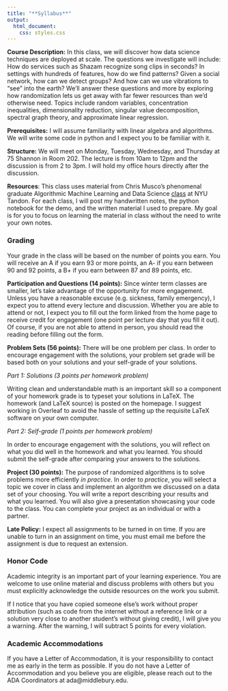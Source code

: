 ```yaml
---
title: "**Syllabus**"
output:
  html_document:
    css: styles.css
---
```


**Course Description:** In this class, we will discover how data science techniques are deployed at scale. The questions we investigate will include: How do services such as Shazam recognize song clips in seconds? In settings with hundreds of features, how do we find patterns? Given a social network, how can we detect groups? And how can we use vibrations to "see" into the earth? We'll answer these questions and more by exploring how randomization lets us get away with far fewer resources than we'd otherwise need. Topics include random variables, concentration inequalities, dimensionality reduction, singular value decomposition, spectral graph theory, and approximate linear regression.

**Prerequisites:** I will assume familiarity with linear algebra and algorithms. We will write some code in python and I expect you to be familiar with it.

**Structure:** We will meet on Monday, Tuesday, Wednesday, and Thursday at 75 Shannon in Room 202. The lecture is from 10am to 12pm and the discussion is from 2 to 3pm. I will hold my office hours directly after the discussion.

**Resources**: This class uses material from Chris Musco's phenomenal graduate Algorithmic Machine Learning and Data Science [class](https://www.chrismusco.com/amlds2023/) at NYU Tandon. For each class, I will post my handwritten notes, the python notebook for the demo, and the written material I used to prepare. My goal is for you to focus on learning the material in class without the need to write your own notes.

### **Grading**

Your grade in the class will be based on the number of points you earn. You will receive an A if you earn 93 or more points, an A- if you earn between 90 and 92 points, a B+ if you earn between 87 and 89 points, etc.

**Participation and Questions (14 points):**
Since winter term classes are smaller, let's take advantage of the opportunity for more engagement. Unless you have a reasonable excuse (e.g. sickness, family emergency), I expect you to attend every lecture and discussion. Whether you are able to attend or not, I expect you to fill out the form linked from the home page to receive credit for engagement (one point per lecture day that you fill it out). Of course, if you are not able to attend in person, you should read the reading before filling out the form.

**Problem Sets (56 points):**
There will be one problem per class. In order to encourage engagement with the solutions, your problem set grade will be based both on your solutions and your self-grade of your solutions.

*Part 1: Solutions (3 points per homework problem)* 

Writing clean and understandable math is an important skill so a component of your homework grade is to typeset your solutions in LaTeX. The homework (and LaTeX source) is posted on the homepage. I suggest working in Overleaf to avoid the hassle of setting up the requisite LaTeX software on your own computer.

*Part 2: Self-grade (1 points per homework problem)*

In order to encourage engagement with the solutions, you will reflect on what you did well in the homework and what you learned. You should submit the self-grade after comparing your answers to the solutions.

**Project (30 points):**
The purpose of randomized algorithms is to solve problems more efficiently *in practice*.
In order to *practice*, you will select a topic we cover in class and implement an algorithm we discussed on a data set of your choosing. You will write a report describing your results and what you learned. You will also give a presentation showcasing your code to the class. You can complete your project as an individual or with a partner.

**Late Policy:**
I expect all assignments to be turned in on time.
If you are unable to turn in an assignment on time, you must email me before the assignment is due to request an extension.

### **Honor Code**
Academic integrity is an important part of your learning experience. You are welcome to use online material and discuss problems with others but you must explicitly acknowledge the outside resources on the work you submit.

If I notice that you have copied someone else's work without proper attribution (such as code from the internet without a reference link or a solution very close to another student's without giving credit), I will give you a warning. After the warning, I will subtract 5 points for every violation.

### **Academic Accommodations**
If you have a Letter of Accommodation, it is your responsibility to contact me as early in the term as possible. If you do not have a Letter of Accommodation and you believe you are eligible, please reach out to the ADA Coordinators at ada@middlebury.edu.